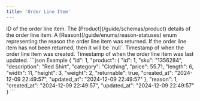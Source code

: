 ```yaml
---
title: 'Order Line Item'
---
```


<ResponseField name="id" type="integer" required>
    ID of the order line item.
</ResponseField>

<ResponseField name="product" type="array" required>
    The [Product](/guide/schemas/product) details of the order line item.
</ResponseField>

<ResponseField name="reason" type="integer">
    A [Reason](/guide/enums/reason-statuses) enum representing the reason the order line item was returned. If the order line item has not been returned, then it will be `null`.
</ResponseField>

<ResponseField name="created_at" type="string" required>
    Timestamp of when the order line item was created.
</ResponseField>

<ResponseField name="updated_at" type="string" required>
    Timestamp of when the order line item was last updated.
</ResponseField>

<ResponseExample>
    ```json Example
    {
        "id": 1,
        "product": {
            "id": 1,
            "sku": "1356284",
            "description": "Red Shirt",
            "category": "Clothing",
            "price": 55.71,
            "length": 6,
            "width": 11,
            "height": 3,
            "weight": 2,
            "returnable": true,
            "created_at": "2024-12-09 22:49:57",
            "updated_at": "2024-12-09 22:49:57"
        },
        "reason": 1,
        "created_at": "2024-12-09 22:49:57",
        "updated_at": "2024-12-09 22:49:57"
    }
    ```
</ResponseExample>